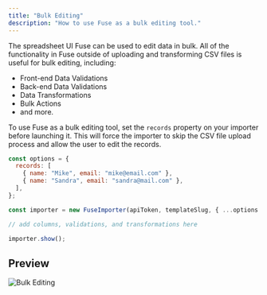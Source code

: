 ```yaml
---
title: "Bulk Editing"
description: "How to use Fuse as a bulk editing tool."
---
```


The spreadsheet UI Fuse can be used to edit data in bulk. All of the functionality in Fuse outside of uploading and transforming CSV files is useful for bulk editing, including:

- Front-end Data Validations
- Back-end Data Validations
- Data Transformations
- Bulk Actions
- and more.

To use Fuse as a bulk editing tool, set the `records` property on your importer before launching it. This will force the importer to skip the CSV file upload process and allow the user to edit the records.

```javascript
const options = {
  records: [
    { name: "Mike", email: "mike@email.com" },
    { name: "Sandra", email: "sandra@mail.com" },
  ],
};

const importer = new FuseImporter(apiToken, templateSlug, { ...options });

// add columns, validations, and transformations here

importer.show();
```

## Preview

![Bulk Editing](../images/bulk-editing.png)
